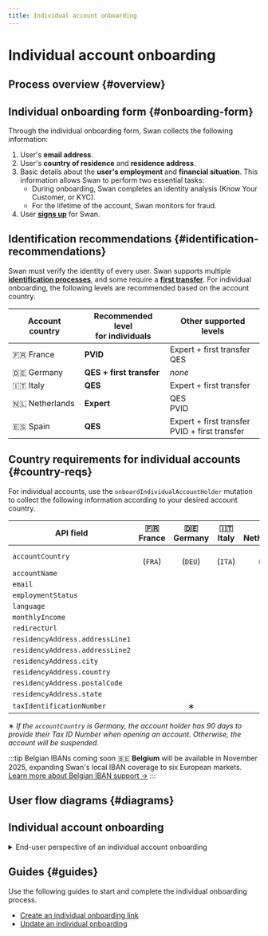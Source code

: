 ```yaml
---
title: Individual account onboarding
---
```


# Individual account onboarding


> <IndividualOnboardingDefinition />

## Process overview {#overview}


<OnboardingOverview accountType="an individual" />

## Individual onboarding form {#onboarding-form}

Through the individual onboarding form, Swan collects the following information:

1. User's **email address**.
1. User's **country of residence** and **residence address**.
1. Basic details about the **user's employment** and **financial situation**. This information allows Swan to perform two essential tasks:
    * During onboarding, Swan completes an identity analysis (Know Your Customer, or KYC).
    * For the lifetime of the account, Swan monitors for fraud.
1. User [**signs up**](../../users/index.mdx#signup) for Swan.

## Identification recommendations {#identification-recommendations}

Swan must verify the identity of every user.
Swan supports multiple [**identification processes**](../../users/identifications/index.mdx#levels-processes), and some require a [**first transfer**](../account-holders/index.mdx#first-transfer).
For individual onboarding, the following levels are recommended based on the account country.

| Account country | Recommended level<br/>for individuals | Other supported levels |
|---|---|---|
| 🇫🇷 France | **<Yes /> PVID** | Expert + first transfer<br/>QES |
| 🇩🇪 Germany | **<Yes /> QES + first transfer** | *none* |
| 🇮🇹 Italy | **<Yes /> QES** | Expert + first transfer |
| 🇳🇱 Netherlands | **<Yes /> Expert** | QES<br/>PVID |
| 🇪🇸 Spain | **<Yes /> QES** | Expert + first transfer<br/>PVID + first transfer |

## Country requirements for individual accounts {#country-reqs}


<CountryReqs thisAccountType="individual" thatAccountType="company" />

For individual accounts, use the `onboardIndividualAccountHolder` mutation to collect the following information according to your desired account country.

<FieldRequirementsLegend />

| API field | 🇫🇷<br/>France | 🇩🇪<br/>Germany | 🇮🇹<br/>Italy | 🇳🇱<br/>Netherlands | 🇪🇸<br/>Spain |
|---|:---:|:---:|:---:|:---:|:---:|
|`accountCountry`| <Req /><br/>(`FRA`) | <Req /><br/>(`DEU`) | <Req /><br/>(`ITA`) | <Req /><br/>(`NLD`) | <Req /><br/>(`ESP`) |
|`accountName`|<Opt />|<Opt />|<Opt />|<Opt />|<Opt />|
|`email`| <Req /> | <Req /> | <Req /> | <Req /> | <Req /> |
|`employmentStatus`| <Req /> | <Req /> | <Req /> | <Req /> | <Req /> |
|`language`| <Req /> | <Req /> | <Req /> | <Req /> | <Req /> |
|`monthlyIncome`| <Req /> | <Req /> | <Req /> | <Req /> | <Req /> |
|`redirectUrl`|<Opt />|<Opt />|<Opt />|<Opt />|<Opt />|
|`residencyAddress.addressLine1`| <Req /> | <Req /> | <Req /> | <Req /> | <Req /> |
|`residencyAddress.addressLine2`|<Opt />|<Opt />|<Opt />|<Opt />|<Opt />|
|`residencyAddress.city`| <Req /> | <Req /> | <Req /> | <Req /> | <Req /> |
|`residencyAddress.country`| <Req /> | <Req /> | <Req /> | <Req /> | <Req /> |
|`residencyAddress.postalCode`| <Req /> | <Req /> | <Req /> | <Req /> | <Req /> |
|`residencyAddress.state`|<Opt />|<Opt />|<Opt />|<Opt />|<Opt />|
|`taxIdentificationNumber`|<Opt />| <Cnd /> ∗ | <Req /> |<Opt />|<Opt />|

∗ *If the `accountCountry` is Germany, the account holder has 90 days to provide their Tax ID Number when opening an account.
Otherwise, the account will be suspended.*

:::tip Belgian IBANs coming soon
🇧🇪 **Belgium** will be available in November 2025, expanding Swan's local IBAN coverage to six European markets. [Learn more about Belgian IBAN support →](/preview/belgian-ibans)
:::

## User flow diagrams {#diagrams}

## Individual account onboarding

<details>
  <summary>End-user perspective of an individual account onboarding</summary>
  <div>
    <iframe
      src="https://www.figma.com/embed?embed_host=share&url=https%3A%2F%2Fwww.figma.com%2Ffile%2F7K15ufXZK7Zgan770kkTmq%2FUser-flow-diagrams%3Ftype%3Ddesign%26node-id%3D1%253A1806%26mode%3Ddesign%26t%3DaDVSURjSnOITsBKl-1"
      allowFullScreen
      style={{ width: "100%", height: 400 }}
    ></iframe>
  </div>
</details>

## Guides {#guides}

Use the following guides to start and complete the individual onboarding process.

* [Create an individual onboarding link](./guide-create.mdx)
* [Update an individual onboarding](./guide-update.mdx)